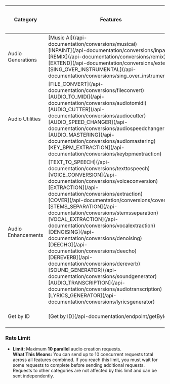 <style>{`
  :root {
    --gray-border: #bbb;
    --gray-bg: #f9f9f9;
    --header-bg: #e0e0e0;
    --text-color: #000;
    --cell-bg: #fff;
    --row-bg-odd: #f7f7f7;
    --row-bg-even: #fff;
    --row-hover-bg: #eaeaea;
  }
  @media (prefers-color-scheme: dark) {
    :root {
      --gray-border: #555;
      --gray-bg: #222;
      --header-bg: #333;
      --text-color: #fff;
      --cell-bg: #2a2a2a;
      --row-bg-odd: #2c2c2c;
      --row-bg-even: #1f1f1f;
      --row-hover-bg: #3a3a3a;
    }
  }

  .table-wrapper {
    max-width: 900px;
    margin: 1.5rem auto;
    padding: 1rem;
    border: 1px solid var(--gray-border);
    border-radius: 8px;
    background-color: var(--gray-bg);
    box-shadow: 0 2px 6px rgba(0,0,0,0.05);
    overflow-x: auto;
  }
  table {
    width: 100%;
    border-collapse: separate;
    border-spacing: 0 6px;
    font-family: 'Segoe UI', Tahoma, Geneva, Verdana, sans-serif;
    font-size: 1rem;
    color: var(--text-color);
  }
  thead th {
    position: sticky;
    top: 0;
    background-color: var(--header-bg);
    color: var(--text-color);
    padding: 0.75rem;
    border: 1.5px solid var(--gray-border);
    text-align: left;
    z-index: 1;
  }
  tbody td {
    background-color: var(--cell-bg);
    color: var(--text-color);
    padding: 0.75rem;
    border: 1.5px solid var(--gray-border);
    vertical-align: top;
    white-space: pre-line;
  }
  tbody tr:nth-child(odd) td {
    background-color: var(--row-bg-odd);
  }
  tbody tr:nth-child(even) td {
    background-color: var(--row-bg-even);
  }
  tbody tr:hover td {
    background-color: var(--row-hover-bg);
  }
`}</style>

<div className="table-wrapper">
  <table>
    <thead>
      <tr>
        <th>Category</th>
        <th>Features</th>
        <th>Free Plan Rate Limit</th>
        <th>PLUS Plan Rate Limit</th>
        <th>PRO Plan Rate Limit</th>
      </tr>
    </thead>
    <tbody>
      <tr>
        <td>Audio Generations</td>
        <td>
          [Music AI](/api-documentation/conversions/musicai)<br/>
          [INPAINT](/api-documentation/conversions/inpaint)<br/>
          [REMIX](/api-documentation/conversions/remix)<br/>
          [EXTEND](/api-documentation/conversions/extend)<br/>
          [SING_OVER_INSTRUMENTAL](/api-documentation/conversions/sing_over_instrumental)
        </td>
        <td>1 parallel request</td>
        <td>5 parallel requests</td>
        <td>10 parallel requests</td>
      </tr>
      <tr>
        <td>Audio Utilities</td>
        <td>
          [FILE_CONVERT](/api-documentation/conversions/fileconvert)<br/>
          [AUDIO_TO_MIDI](/api-documentation/conversions/audiotomidi)<br/>
          [AUDIO_CUTTER](/api-documentation/conversions/audiocutter)<br/>
          [AUDIO_SPEED_CHANGER](/api-documentation/conversions/audiospeedchanger)<br/>
          [AUDIO_MASTERING](/api-documentation/conversions/audiomastering)<br/>
          [KEY_BPM_EXTRACTION](/api-documentation/conversions/keybpmextraction)
        </td>
        <td>2 parallel</td>
        <td>5 parallel</td>
        <td>10 parallel</td>
      </tr>
      <tr>
        <td>Audio Enhancements</td>
        <td>
          [TEXT_TO_SPEECH](/api-documentation/conversions/texttospeech)<br/>
          [VOICE_CONVERSION](/api-documentation/conversions/voiceconversion)<br/>
          [EXTRACTION](/api-documentation/conversions/extraction)<br/>
          [COVER](/api-documentation/conversions/cover)<br/>
          [STEMS_SEPARATION](/api-documentation/conversions/stemsseparation)<br/>
          [VOCAL_EXTRACTION](/api-documentation/conversions/vocalextraction)<br/>
          [DENOISING](/api-documentation/conversions/denoising)<br/>
          [DEECHO](/api-documentation/conversions/deecho)<br/>
          [DEREVERB](/api-documentation/conversions/dereverb)<br/>
          [SOUND_GENERATOR](/api-documentation/conversions/soundgenerator)<br/>
          [AUDIO_TRANSCRIPTION](/api-documentation/conversions/audiotranscription)<br/>
          [LYRICS_GENERATOR](/api-documentation/conversions/lyricsgenerator)
        </td>
        <td>2 parallel</td>
        <td>5 parallel</td>
        <td>10 parallel</td>
      </tr>
      <tr>
        <td>Get by ID</td>
        <td>[Get by ID](/api-documentation/endpoint/getById)</td>
        <td>200 API calls</td>
        <td>200 API calls</td>
        <td>200 API calls</td>
      </tr>
    </tbody>
  </table>
</div>


<div style={{ maxWidth: '900px', margin: '1rem auto', fontFamily: "'Segoe UI', Tahoma, Geneva, Verdana, sans-serif" }}>
  <h3>Rate Limit</h3>
  <ul>
    <li>
      <strong>Limit:</strong> Maximum <strong>10 parallel</strong> audio creation requests.
      <br />
      <strong>What This Means:</strong> You can send up to 10 concurrent requests total across all features combined. If you reach this limit, you must wait for some requests to complete before sending additional requests.<br />Requests to other categories are not affected by this limit and can be sent independently.
    </li>
  </ul>
</div>
